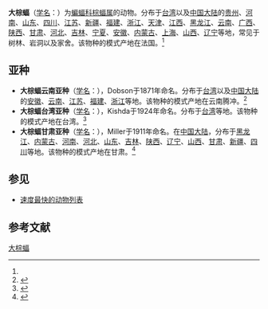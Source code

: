 {{Speciesbox
| name = 大棕蝠
| status = 
| status_system = 
| image = Eptesicus serotinus.jpg
| range_map = Eptesicus serotinusMap.png
| genus = Eptesicus
| species = serotinus
| authority = (Schreber, 1774)<ref name='id211'>{{cite web| url =http://www.bioinfo.cn/db05/BjdwSpecies.php?action=view&id=211| title =大棕蝠| work =《中国动物物种编目数据库》| publisher =中国科学院微生物研究所| author =中国科学院动物研究所| accessdate =2009-03-27| deadurl =yes| archiveurl =https://web.archive.org/web/20160305021311/http://www.bioinfo.cn/db05/BjdwSpecies.php?action=view&id=211| archivedate =2016-03-05}}</ref>
}}

'''大棕蝠'''（[[学名|学名]]：{{lang|la|''Eptesicus serotinus''}}）为[[蝙蝠科|蝙蝠科]][[棕蝠属|棕蝠属]]的动物。分布于[[台湾|台湾]]以及[[中国大陆|中国大陆]]的[[贵州|贵州]]、[[河南|河南]]、[[山东|山东]]、[[四川|四川]]、[[江苏|江苏]]、[[新疆|新疆]]、[[福建|福建]]、[[浙江|浙江]]、[[天津|天津]]、[[江西|江西]]、[[黑龙江|黑龙江]]、[[云南|云南]]、[[广西|广西]]、[[陕西|陕西]]、[[甘肃|甘肃]]、[[河北|河北]]、[[吉林|吉林]]、[[宁夏|宁夏]]、[[安徽|安徽]]、[[内蒙古|内蒙古]]、[[上海|上海]]、[[山西|山西]]、[[辽宁|辽宁]]等地，常见于树林、岩洞以及家舍。该物种的模式产地在法国。<ref name='id211'/>

==亚种==
*'''大棕蝠云南亚种'''（[[学名|学名]]：{{lang|la|''Eptesicus serotinus andersoni''}}），Dobson于1871年命名。分布于[[台湾|台湾]]以及[[中国大陆|中国大陆]]的[[安徽|安徽]]、[[云南|云南]]、[[江苏|江苏]]、[[福建|福建]]、[[浙江|浙江]]等地。该物种的模式产地在云南腾冲。<ref name='id212'>{{cite web| url =http://www.bioinfo.cn/db05/BjdwSpecies.php?action=view&id=212| title =大棕蝠云南亚种| work =《中国动物物种编目数据库》| publisher =中国科学院微生物研究所| author =中国科学院动物研究所| accessdate =2009-03-27| deadurl =yes| archiveurl =https://web.archive.org/web/20160305082819/http://www.bioinfo.cn/db05/BjdwSpecies.php?action=view&id=212| archivedate =2016-03-05}}</ref>
*'''大棕蝠台湾亚种'''（[[学名|学名]]：{{lang|la|''Eptesicus serotinus horikawai''}}），Kishda于1924年命名。分布于[[台湾|台湾]]等地。该物种的模式产地在台湾。<ref name='id213'>{{cite web| url =http://www.bioinfo.cn/db05/BjdwSpecies.php?action=view&id=213| title =大棕蝠台湾亚种| work =《中国动物物种编目数据库》| publisher =中国科学院微生物研究所| author =中国科学院动物研究所| accessdate =2009-03-27| deadurl =yes| archiveurl =https://web.archive.org/web/20160305012722/http://www.bioinfo.cn/db05/BjdwSpecies.php?action=view&id=213| archivedate =2016-03-05}}</ref>
*'''大棕蝠甘肃亚种'''（[[学名|学名]]：{{lang|la|''Eptesicus serotinus pallens''}}），Miller于1911年命名。在[[中国大陆|中国大陆]]，分布于[[黑龙江|黑龙江]]、[[内蒙古|内蒙古]]、[[河南|河南]]、[[河北|河北]]、[[山东|山东]]、[[吉林|吉林]]、[[陕西|陕西]]、[[辽宁|辽宁]]、[[山西|山西]]、[[甘肃|甘肃]]、[[新疆|新疆]]、[[四川|四川]]等地。该物种的模式产地在甘肃。<ref name='id214'>{{cite web| url =http://www.bioinfo.cn/db05/BjdwSpecies.php?action=view&id=214| title =大棕蝠甘肃亚种| work =《中国动物物种编目数据库》| publisher =中国科学院微生物研究所| author =中国科学院动物研究所| accessdate =2009-03-27| deadurl =yes| archiveurl =https://web.archive.org/web/20160305021740/http://www.bioinfo.cn/db05/BjdwSpecies.php?action=view&id=214| archivedate =2016-03-05}}</ref>

== 参见 ==

* [[速度最快的动物列表|速度最快的动物列表]]

== 参考文献 ==
{{reflist}}
{{Taxonbar|from=Q214869}}

[[Category:棕蝠属|大棕蝠]]